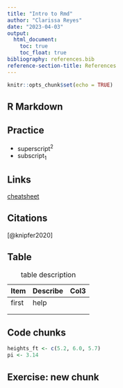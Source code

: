 ```yaml
---
title: "Intro to Rmd"
author: "Clarissa Reyes"
date: "2023-04-03"
output: 
  html_document:
    toc: true
    toc_float: true
bibliography: references.bib
reference-section-title: References
---
```


```r
knitr::opts_chunk$set(echo = TRUE)
```

## R Markdown

## Practice

-   superscript^2^
-   subscript~1~

## Links

[cheatsheet](https://github.com/adam-p/markdown-here/wiki/Markdown-Here-Cheatsheet)

## Citations

[@knipfer2020]

## Table

| Item | Describe | Col3 |
|------|----------|------|
| first   | help         |      |
|      |          |      |
|      |          |      |

: table description

## Code chunks

```r
heights_ft <- c(5.2, 6.0, 5.7)
pi <- 3.14

```

## Exercise: new chunk

```r



```
